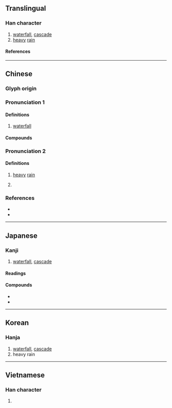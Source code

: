 {{character info/new}}
==Translingual==

===Han character===
{{Han char|rn=85|rad=水|as=15|sn=18|four=36132|canj=EATE|ids=⿰氵暴}}

# [[waterfall]], [[cascade]]
# [[heavy]] [[rain]]

====References====
{{Han ref|kx=0659.130|dkj=18609|dj=1069.080|hdz=31778.010|uh=7011}}

----

==Chinese==
{{zh-forms}}

===Glyph origin===
{{Han etym}}

===Pronunciation 1===
{{zh-pron
|m=pù
|c=buk6
|h=pfs=phuk/phau/phu;gd=bug5
|md=
|mn=qz:po̍k/tw,xm,zz:pho̍k
|mn-t=pag8
|w=
|mc=1
|oc=y
|cat=n
}}

====Definitions====
{{zh-hanzi}}

# [[waterfall]]

====Compounds====
{{zh-der|瀑布|壺口瀑布|懸瀑|瀑風|飛瀑}}

===Pronunciation 2===
{{zh-pron
|m=bào
|c=bou6
|h=pfs=phuk/phau/phu;gd=pao4
|md=
|mn-t=bao6
|w=
|mc=2
|oc=y
|cat=n
}}

====Definitions====
{{zh-hanzi}}

# [[heavy]] [[rain]]
# {{zh-div|河}} {{gloss|river in Henan province}}


===References===
* {{R:twedu|A02368}}
* {{R:yue:Hanzi}}

----

==Japanese==

===Kanji===
{{ja-kanji|grade=|rs=水15}}

# [[waterfall]], [[cascade]]

====Readings====
{{ja-readings
|goon=ぼう, ぼく
|kanon=ほく, ほう
|kanyoon=ばく
|kun=にわか.あめ-, たき-
}}

====Compounds====
* {{ja-r|瀑布|ばくふ|gloss=waterfall}}
* {{ja-r|名瀑|めいばく|gloss=[[famous]] waterfall}}

----

==Korean==

===Hanja===
{{ko-hanja|hangeul=[[폭]], [[포]]|eumhun=|rv=pok, po|mr=p'ok, p'o|y=phok, pho}}

# [[waterfall]], [[cascade]]
# heavy rain

----

==Vietnamese==

===Han character===
{{vi-readings|rs=水15|reading=bộc}}

# {{defn|lang=vi|sort=水15}}